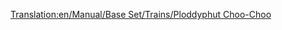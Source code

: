 [[Translation:en/Manual/Base Set/Trains/Ploddyphut Choo-Choo]]
{{it/Manuale/Set base/Treni/StatLocomotive|Image=[[File:it/Manuale/Set base/Treni/Ploddyphutchoochoo.png]]
|Nome=Ploddyphut Choo-Choo
|Costo=23.436
|Velocità=72
|Peso=85
|Potenza=298
|Motore=1
|Rotaia=1
|Sforzo=25.186
|Kn=247
|Annuale=2.952
|Progettata=1946
|Vita=20 
|Clima=
*Toyland
|Descrizione=Il treno più debole e più lento del clima Toyland.
|Real-life=Immaginario
}}

